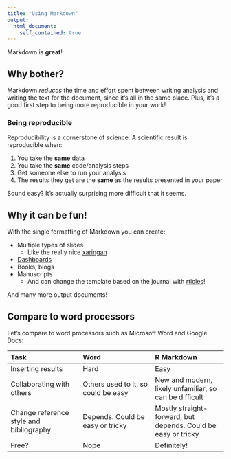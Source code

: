 ```yaml
---
title: "Using Markdown"
output:
  html_document:
    self_contained: true
---
```


Markdown is **great**! 

## Why bother?

Markdown *reduces* the time and effort spent between writing analysis and writing
the text for the document, since it's all in the same place. Plus, it's a good
first step to being more reproducible in your work!

### Being reproducible

Reproducibility is a cornerstone of science. A scientific result is reproducible
when:

1. You take the **same** data
2. You take the **same** code/analysis steps
3. Get someone else to run your analysis
4. The results they get are the **same** as the results presented in your paper

Sound easy? It's actually surprising more difficult that it seems.

## Why it can be fun!

With the single formatting of Markdown you can create:

- Multiple types of slides
  - Like the really nice [xaringan](https://slides.yihui.name/xaringan/#1)
- [Dashboards](https://rmarkdown.rstudio.com/flexdashboard/)
- Books, blogs
- Manuscripts
  - And can change the template based on the journal with [rticles](https://github.com/rstudio/rticles)!

And many more output documents! 

## Compare to word processors

Let's compare to word processors such as Microsoft Word and Google Docs:

| Task | Word | R Markdown |
|:--|:--|:--|
| Inserting results | Hard | Easy |
| Collaborating with others | Others used to it, so could be easy | New and modern, likely unfamiliar, so can be difficult |
| Change reference style and bibliography | Depends. Could be easy or tricky | Mostly straight-forward, but depends. Could be easy or tricky |
| Free? | Nope | Definitely! |
